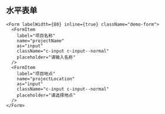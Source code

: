 ## 水平表单

```tsx live=true className=s-form-example
<Form labelWidth={80} inline={true} className="demo-form">
  <FormItem
    label="项目名称"
    name="projectName"
    as="input"
    className="c-input c-input--normal"
    placeholder="请输入名称"
  />
  <FormItem
    label="项目地点"
    name="projectLocation"
    as="input"
    className="c-input c-input--normal"
    placeholder="请选择地点"
  />
</Form>
```
